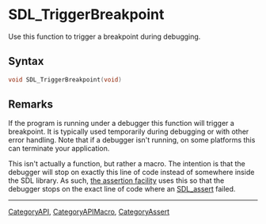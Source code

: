 
= SDL_TriggerBreakpoint =
Use this function to trigger a breakpoint during debugging.


== Syntax ==
<syntaxhighlight lang='c++'>
void SDL_TriggerBreakpoint(void)
</syntaxhighlight>

== Remarks ==
If the program is running under a debugger this function will trigger a breakpoint.  It is typically used temporarily during debugging or with other error handling. Note that if a debugger isn't running, on some platforms this can terminate your application.

This isn't actually a function, but rather a macro. The intention is that the debugger will stop on exactly this line of code instead of somewhere inside the SDL library. As such, [[CategoryAssertions|the assertion facility]] uses this so that the debugger stops on the exact line of code where an [[SDL_assert]] failed.

----
[[CategoryAPI]], [[CategoryAPIMacro]], [[CategoryAssert]]
